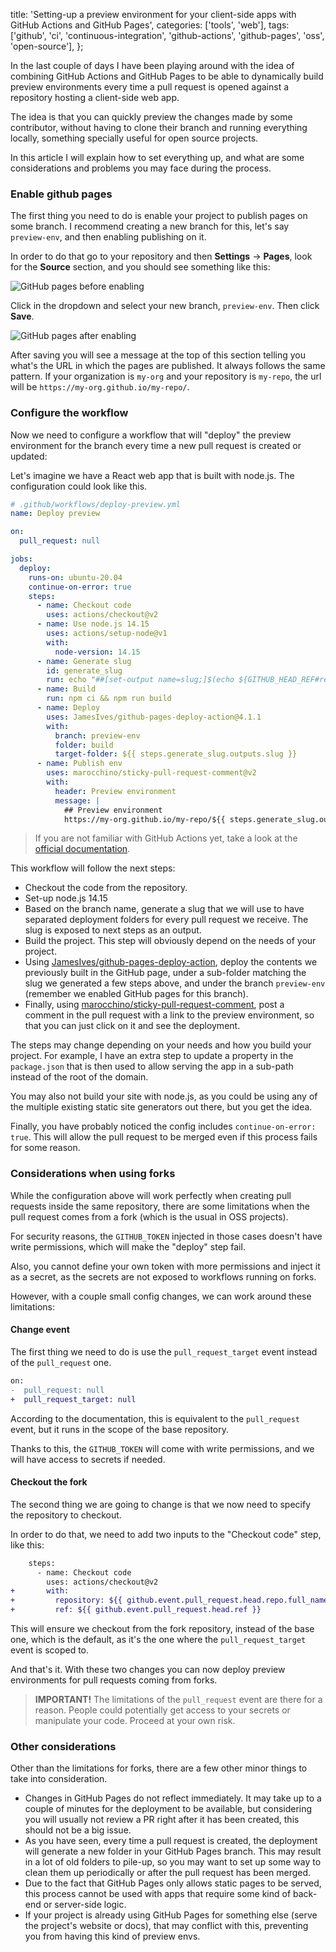   title: 'Setting-up a preview environment for your client-side apps with GitHub Actions and GitHub Pages',
  categories: ['tools', 'web'],
  tags: ['github', 'ci', 'continuous-integration', 'github-actions', 'github-pages', 'oss', 'open-source'],
};

In the last couple of days I have been playing around with the idea of combining GitHub Actions and GitHub Pages to be able to dynamically build preview environments every time a pull request is opened against a repository hosting a client-side web app.

The idea is that you can quickly preview the changes made by some contributor, without having to clone their branch and running everything locally, something specially useful for open source projects.

In this article I will explain how to set everything up, and what are some considerations and problems you may face during the process.

### Enable github pages

The first thing you need to do is enable your project to publish pages on some branch. I recommend creating a new branch for this, let's say `preview-env`, and then enabling publishing on it.

In order to do that go to your repository and then **Settings** -> **Pages**, look for the **Source** section, and you should see something like this:

![GitHub pages before enabling](/assets/img/preview-envs/github-pages-before-enabling.png)

Click in the dropdown and select your new branch, `preview-env`. Then click **Save**.

![GitHub pages after enabling](/assets/img/preview-envs/github-pages-after-enabling.png)

After saving you will see a message at the top of this section telling you what's the URL in which the pages are published. It always follows the same pattern. If your organization is `my-org` and your repository is `my-repo`, the url will be `https://my-org.github.io/my-repo/`.

### Configure the workflow

Now we need to configure a workflow that will "deploy" the preview environment for the branch every time a new pull request is created or updated:

Let's imagine we have a React web app that is built with node.js. The configuration could look like this.

```yml
# .github/workflows/deploy-preview.yml
name: Deploy preview

on:
  pull_request: null

jobs:
  deploy:
    runs-on: ubuntu-20.04
    continue-on-error: true
    steps:
      - name: Checkout code
        uses: actions/checkout@v2
      - name: Use node.js 14.15
        uses: actions/setup-node@v1
        with:
          node-version: 14.15
      - name: Generate slug
        id: generate_slug
        run: echo "##[set-output name=slug;]$(echo ${GITHUB_HEAD_REF#refs/heads/} | sed -r 's/[~\^]+//g' | sed -r 's/[^a-zA-Z0-9]+/-/g' | sed -r 's/^-+\|-+$//g' | tr A-Z a-z)"
      - name: Build
        run: npm ci && npm run build
      - name: Deploy
        uses: JamesIves/github-pages-deploy-action@4.1.1
        with:
          branch: preview-env
          folder: build
          target-folder: ${{ steps.generate_slug.outputs.slug }}
      - name: Publish env
        uses: marocchino/sticky-pull-request-comment@v2
        with:
          header: Preview environment
          message: |
            ## Preview environment
            https://my-org.github.io/my-repo/${{ steps.generate_slug.outputs.slug }}/
```

> If you are not familiar with GitHub Actions yet, take a look at the [official documentation](https://docs.github.com/en/actions).

This workflow will follow the next steps:

* Checkout the code from the repository.
* Set-up node.js 14.15
* Based on the branch name, generate a slug that we will use to have separated deployment folders for every pull request we receive. The slug is exposed to next steps as an output.
* Build the project. This step will obviously depend on the needs of your project.
* Using [JamesIves/github-pages-deploy-action](https://github.com/JamesIves/github-pages-deploy-action), deploy the contents we previously built in the GitHub page, under a sub-folder matching the slug we generated a few steps above, and under the branch `preview-env` (remember we enabled GitHub pages for this branch).
* Finally, using [marocchino/sticky-pull-request-comment](https://github.com/marocchino/sticky-pull-request-comment), post a comment in the pull request with a link to the preview environment, so that you can just click on it and see the deployment.

The steps may change depending on your needs and how you build your project. For example, I have an extra step to update a property in the `package.json` that is then used to allow serving the app in a sub-path instead of the root of the domain.

You may also not build your site with node.js, as you could be using any of the multiple existing static site generators out there, but you get the idea.

Finally, you have probably noticed the config includes `continue-on-error: true`. This will allow the pull request to be merged even if this process fails for some reason.

### Considerations when using forks

While the configuration above will work perfectly when creating pull requests inside the same repository, there are some limitations when the pull request comes from a fork (which is the usual in OSS projects).

For security reasons, the `GITHUB_TOKEN` injected in those cases doesn't have write permissions, which will make the "deploy" step fail.

Also, you cannot define your own token with more permissions and inject it as a secret, as the secrets are not exposed to workflows running on forks.

However, with a couple small config changes, we can work around these limitations:

#### Change event

The first thing we need to do is use the `pull_request_target` event instead of the `pull_request` one.

```diff
on:
-  pull_request: null
+  pull_request_target: null
```

According to the documentation, this is equivalent to the `pull_request` event, but it runs in the scope of the base repository.

Thanks to this, the `GITHUB_TOKEN` will come with write permissions, and we will have access to secrets if needed.

#### Checkout the fork

The second thing we are going to change is that we now need to specify the repository to checkout.

In order to do that, we need to add two inputs to the "Checkout code" step, like this:

```diff
    steps:
      - name: Checkout code
        uses: actions/checkout@v2
+       with:
+         repository: ${{ github.event.pull_request.head.repo.full_name }}
+         ref: ${{ github.event.pull_request.head.ref }}
```

This will ensure we checkout from the fork repository, instead of the base one, which is the default, as it's the one where the `pull_request_target` event is scoped to.

And that's it. With these two changes you can now deploy preview environments for pull requests coming from forks.

> **IMPORTANT!** The limitations of the `pull_request` event are there for a reason. People could potentially get access to your secrets or manipulate your code. Proceed at your own risk.

### Other considerations

Other than the limitations for forks, there are a few other minor things to take into consideration.

* Changes in GitHub Pages do not reflect immediately. It may take up to a couple of minutes for the deployment to be available, but considering you will usually not review a PR right after it has been created, this should not be a big issue.
* As you have seen, every time a pull request is created, the deployment will generate a new folder in your GitHub Pages branch. This may result in a lot of old folders to pile-up, so you may want to set up some way to clean them up periodically or after the pull request has been merged.
* Due to the fact that GitHub Pages only allows static pages to be served, this process cannot be used with apps that require some kind of back-end or server-side logic.
* If your project is already using GitHub Pages for something else (serve the project's website or docs), that may conflict with this, preventing you from having this kind of preview envs.
